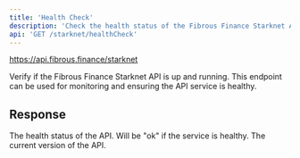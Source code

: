 ```yaml
---
title: 'Health Check'
description: 'Check the health status of the Fibrous Finance Starknet API'
api: 'GET /starknet/healthCheck'
---
```


https://api.fibrous.finance/starknet

Verify if the Fibrous Finance Starknet API is up and running. This endpoint can be used for monitoring and ensuring the API service is healthy.

## Response

<ResponseField name="status" type="string">
  The health status of the API. Will be "ok" if the service is healthy.
</ResponseField>

<ResponseField name="version" type="string">
  The current version of the API.
</ResponseField>

